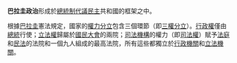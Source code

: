 {{Translating|[[:en:Politics_of_Paraguay|:en:Politics of Paraguay]]||tpercent=5|time=2022-03-23T10:19:42+00:00}}

'''巴拉圭政治'''形成於[[總統制|總統制]][[代議民主|代議民主]]共和國的框架之中。 

根據[[巴拉圭|巴拉圭]]憲法規定，國家的[[權力分立|權力分立]]包含三個環節（即[[三權分立|三權分立]]）。[[行政權|行政權]]僅由[[巴拉圭總統|總統]]行使；[[立法權|立法權]]歸屬於[[巴拉圭國會|國民大會]]的兩院；[[司法機構|司法機構]]的權力（即[[司法權|司法權]]）賦予[[法庭|法庭]]和[[民法|民法]]的法院和一個九人組成的最高法院，所有這些都獨立於[[行政機關|行政機關]]和[[立法機關|立法機關]]。